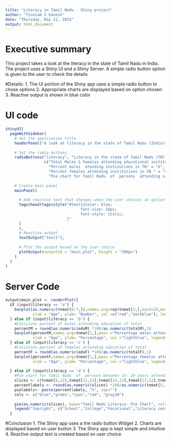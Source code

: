 ```yaml
---
title: "Literacy in Tamil Nadu - Shiny project"
author: "Tinniam V Ganesh"
date: "Thursday, May 21, 2015"
output: html_document
---
```

# Executive summary
This project takes a look at the literacy in the state of Tamil Nadu in India. 
The project uses a Shiny UI and a Shiny Server. A simple radio button option is given to the 
user to check the details

#Details:
1. The UI portion of the Shiny app uses a simple radio button to chose options
2. Appropriate charts are displayed based on option chosen
3. Reactive output is shown in blue color

# UI code
```r
shinyUI(
  pageWithSidebar(
    # Set the application title
    headerPanel("A look at literacy in the state of Tamil Nadu (India)"),
    
    # Set the radio buttons
    radioButtons("literacy", "Literacy in the state of Tamil Nadu (TN):",
                 c("Total Males & Females attending educational institutions in TN" = "a",
                   "Percent males  atending institutions in TN" = "b",
                   "Percent females attending institutions in TN " = "c",
                   "Pie chart for Tamil Nadu  of  persons  attending school" = "d")),
    
    # Create main panel
    mainPanel(
      
      # Add reactive text that changes when the user chooses an option
      tags$head(tags$style("#text1{color: blue;
                                 font-size: 16px;
                                 font-style: italic;
                           }"
      )
      ),
      # Reactive output
      textOutput("text1"),
      
      # Plot the output based on the user choice
      plotOutput(outputId = "main_plot", height = "300px")
    )
  )
)
```

# Server Code

```r
output$main_plot <- renderPlot({
  if (input$literacy == "a") {
    barplot(as.numeric(tnmat[6:7,]),names.arg=rep(tnmat[1,],each=2),main ="Persons attending educational institutions in TN - Males vs. Females", 
            xlab = "Age", ylab= "Number", col =c("red","darkblue"), legend= c("Males","Females"),beside=TRUE)   
  } else if (input$literacy == 'b') {
    #Calculate percent of males attending education of total
    percentM = round(as.numeric(eduM) *100/as.numeric(totalM),1)
    barplot(percentM,names.arg=tnmat[1,],main ="Percentage males attending educational institutions in TN ", 
            xlab = "Age", ylab= "Percentage", col ="lightblue", legend= c("Males")) 
  } else if (input$literacy == 'c') {
    #Calculate percent of females attending education of total
    percentF = round(as.numeric(eduF) *100/as.numeric(totalF),1)
    barplot(percentF,names.arg=tnmat[1,],main ="Percentage females attending educational institutions in TN ", 
            xlab = "Age", ylab= "Percentage", col ="lightblue", legend= c("Females")) 
    
  } else if (input$literacy == 'd') {
    #Pie chart for Tamil Nadu  of  persons between 15- 19 years attending school 
    slices <- c(tnmat[8,12],tnmat[11,12],tnmat[14,12],tnmat[17,12],tnmat[20,12])
    percentlabels <- round(as.numeric(slices) *100/as.numeric(tnmat[5,12],1))
    pielabels<- paste(percentlabels, "%", sep="")
    cols <- c("blue","green","cyan","red", "grey30")
    
    pie(as.numeric(slices), main="Tamil Nadu Literacy- Pie Chart", col=cols, labels=pielabels, cex=0.8)
    legend("topright", c("School","College","Vocational","Literacy center","Other"), cex=0.8, fill=cols)
  }
```

#Conclusion
1. The Shiny app uses a the radio button Widget
2. Charts are displayed based on user button
3. The Shiny app is kept simple and intuitive
4. Reactive output text is created based on user choice
